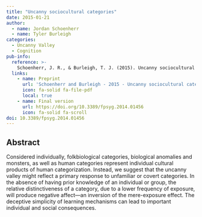 ```yaml
---
title: "Uncanny sociocultural categories"
date: 2015-01-21
author:
  - name: Jordan Schoenherr
  - name: Tyler Burleigh
categories: 
  - Uncanny Valley
  - Cognition
pub-info:
  reference: >-
    Schoenherr, J. R., & Burleigh, T. J. (2015). Uncanny sociocultural categories. Frontiers in Psychology, 5, 1456. doi: <a href="https://doi.org/10.3389/fpsyg.2014.01456"><code>10.3389/fpsyg.2014.01456</code></a>
  links:
    - name: Preprint
      url: 'Schoenherr and Burleigh - 2015 - Uncanny sociocultural categories.pdf'
      icon: fa-solid fa-file-pdf
      local: true
    - name: Final version
      url: https://doi.org/10.3389/fpsyg.2014.01456
      icon: fa-solid fa-scroll
doi: 10.3389/fpsyg.2014.01456
---
```


## Abstract

Considered individually, folkbiological categories, biological anomalies and monsters, as well as human categories represent individual cultural products of human categorization. Instead, we suggest that the uncanny valley might reflect a primary response to unfamiliar or covert categories. In the absence of having prior knowledge of an individual or group, the relative distinctiveness of a category, due to a lower frequency of exposure, will produce negative affect—an inversion of the mere-exposure effect. The deceptive simplicity of learning mechanisms can lead to important individual and social consequences.
